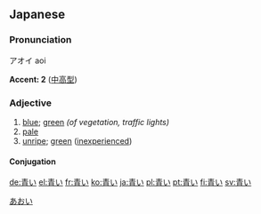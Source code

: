 ==Japanese== 
{{ja-kanjitab|青}}
===Pronunciation===
アオイ aoi

'''Accent: 2''' ([[中高型]])


===Adjective===
{{ja-adj|kk|decl=い|hira=あおい|rom=aoi}}
#[[blue]]; [[green]] ''(of vegetation, traffic lights)''
#[[pale]]
#[[unripe]]; [[green]] ([[inexperienced]])

====Conjugation====
{{ja-i|青|あお|ao}}

[[Category:ja:Colors|あおい]]

[[de:青い]]
[[el:青い]]
[[fr:青い]]
[[ko:青い]]
[[ja:青い]]
[[pl:青い]]
[[pt:青い]]
[[fi:青い]]
[[sv:青い]]
